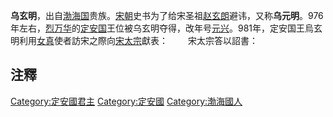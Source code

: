'''乌玄明'''，出自[[渤海国|渤海国]]贵族。[[宋朝|宋朝]]史书为了给宋圣祖[[赵玄朗|赵玄朗]]避讳，又称'''乌元明'''。976年左右，[[烈万华|烈万华]]的[[定安国|定安国]]王位被乌玄明夺得，改年号[[元兴_(定安国)|元兴]]。981年，定安国王烏玄明利用[[女真|女真]]使者訪宋之際向[[宋太宗|宋太宗]]獻表：
{{cquote|定安國王臣烏玄明言：伏遇聖主洽天地之恩，撫夷貊之俗，臣玄明誠喜誠抃，頓首頓首。臣本以高麗舊壤，渤海遺黎，保據方隅，涉曆星紀，仰覆露鴻鈞之德，被浸漬無外之澤，各得其所，以遂本性。而頃歲契丹恃其強暴，入寇境土，攻破城砦，俘略人民。臣祖考守節不降，與衆避地，僅存生聚，以迄於今。而又扶餘府昨背契丹，並歸本國，災禍將至，無大於此。所宜受天朝之密畫，率勝兵而助討，必欲報敵，不敢違命。臣玄明誠懇誠願，頓首頓首。」其末題雲：「元興<ref>元兴（976年-？）是定安国乌元明的年号。</ref>六年十月日，定安國王臣玄明表上聖皇帝前。|宋史|卷四百九十一}}
　　宋太宗答以詔書：
{{cquote|敕定安國王烏玄明。女真使至，得所上表，以朕嘗賜手詔諭旨，且陳感激。卿遠國豪帥，名王茂緒，奄有馬韓之地，介於鯨海之表，強敵吞併，失其故土，沉冤未報，積憤奚伸。矧彼獯戎，尚搖蠆毒，出師以薄伐，乘夫天災之流行，敗衄相尋，滅亡可待。今國家已于邊郡廣屯重兵，只俟嚴冬，即申天討。卿若能追念累世之恥，宿戒舉國之師，當予伐罪之秋，展爾復仇之志，朔漠底定，爵賞有加，宜思永圖，無失良便。而況渤海願歸於朝化，扶余已背於賊庭，勵乃宿心，糾其協力，克期同舉，必集大勳。尚阻重溟，未遑遣使，倚注之切，鑒寐寧忘。|宋史|卷四百九十一}}

==注釋==
<div style="font-size:small">
<references/>
</div>

[[Category:定安國君主|Category:定安國君主]]
[[Category:定安國|Category:定安國]]
[[Category:渤海國人|Category:渤海國人]]